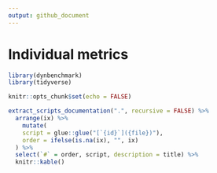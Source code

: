 ```yaml
---
output: github_document
---
```


# Individual metrics

```r
library(dynbenchmark)
library(tidyverse)

knitr::opts_chunk$set(echo = FALSE)
```


```r
extract_scripts_documentation(".", recursive = FALSE) %>% 
  arrange(ix) %>% 
    mutate(
    script = glue::glue("[`{id}`]({file})"),
    order = ifelse(is.na(ix), "", ix)
  ) %>%
  select(`#` = order, script, description = title) %>%
  knitr::kable()
```
